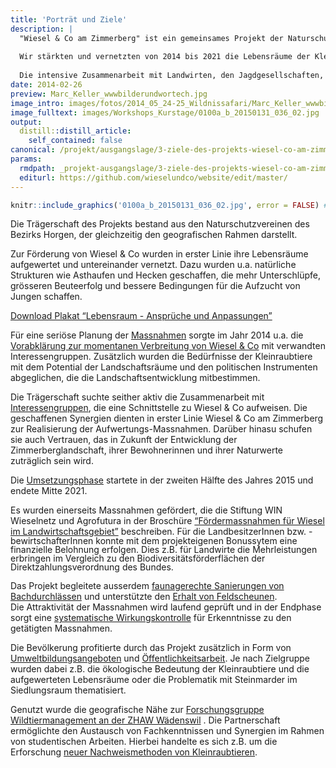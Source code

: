 ```yaml
---
title: 'Porträt und Ziele'
description: |
  "Wiesel & Co am Zimmerberg" ist ein gemeinsames Projekt der Naturschutzvereine des Bezirks Horgen. 
  
  Wir stärkten und vernetzten von 2014 bis 2021 die Lebensräume der Kleinraubtiere und werteten damit auch jene vieler weiterer Arten auf. 
  
  Die intensive Zusammenarbeit mit Landwirten, den Jagdgesellschaften, Schulklassen, Wissenschaftlern und weiteren Interessierten aus der Bevölkerung war zentral für unser Projekt. Denn sie schafft Vertrauen zwischen den verschiedenen Interessengruppen, fördert ihr Knowhow und sorgt für eigeninitiativen, integrativen Naturschutz. 
date: 2014-02-26
preview: Marc_Keller_wwwbilderundwortech.jpg
image_intro: images/fotos/2014_05_24-25_Wildnissafari/Marc_Keller_wwwbilderundwortech.jpg
image_fulltext: images/Workshops_Kurstage/0100a_b_20150131_036_02.jpg
output:
  distill::distill_article:
    self_contained: false
canonical: /projekt/ausgangslage/3-ziele-des-projekts-wiesel-co-am-zimmerberg
params:
  rmdpath: _projekt-ausgangslage/3-ziele-des-projekts-wiesel-co-am-zimmer/3-ziele-des-projekts-wiesel-co-am-zimmer.Rmd
  editurl: https://github.com/wieselundco/website/edit/master/
---
```



```r
knitr::include_graphics('0100a_b_20150131_036_02.jpg', error = FALSE) #images/Workshops_Kurstage/0100a_b_20150131_036_02.jpg
```

Die Trägerschaft des Projekts
bestand aus den Naturschutzvereinen des Bezirks Horgen, der gleichzeitig
den geografischen Rahmen darstellt.

Zur Förderung von Wiesel & Co
wurden in erster Linie ihre Lebensräume aufgewertet und untereinander
vernetzt. Dazu wurden u.a. natürliche Strukturen wie Asthaufen und
Hecken geschaffen, die mehr Unterschlüpfe, grösseren Beuteerfolg und
bessere Bedingungen für die Aufzucht von Jungen schaffen.

[Download Plakat "Lebensraum - Ansprüche und Anpassungen"](Plakat Lebensraum.pdf)

Für eine seriöse Planung der [Massnahmen](/Welche-Massnahmen.html) sorgte im
Jahr 2014 u.a. die [Vorabklärung zur momentanen Verbreitung von Wiesel &
Co](/mithelfen-anpacken-beobachtung/28-warum-und-wozu-hilft-meine-sichtungs-/)
mit verwandten Interessengruppen. Zusätzlich wurden die Bedürfnisse der
Kleinraubtiere mit dem Potential der Landschaftsräume und den
politischen Instrumenten abgeglichen, die die Landschaftsentwicklung
mitbestimmen.


Die
Trägerschaft suchte seither aktiv die Zusammenarbeit mit
[Interessengruppen](/ueber-uns/23-organigramm/), die
eine Schnittstelle zu Wiesel & Co aufweisen. Die geschaffenen Synergien
dienten in erster Linie Wiesel & Co am Zimmerberg zur Realisierung der
Aufwertungs-Massnahmen.
Darüber hinasu schufen sie auch Vertrauen, das in Zukunft der Entwicklung der Zimmerberglandschaft, ihrer
Bewohnerinnen und ihrer Naturwerte zuträglich sein wird.


Die [Umsetzungsphase](/projekt-ausgangslage/66-beschrieb-umsetzungsphase/)
startete in der zweiten Hälfte des Jahres 2015 und endete Mitte
2021.


Es
wurden einerseits Massnahmen gefördert, die die Stiftung WIN Wieselnetz
und Agrofutura in der Broschüre ["Fördermassnahmen
für Wiesel im
Landwirtschaftsgebiet"](http://wieselnetz.ch/wp-content/uploads/2018/02/Heft_Wieselfoerdermassnahmen_D_Ed2_CMYK.pdf) beschreiben. Für
die<span
style="line-height: 13.984000205993652px;"> LandbesitzerInnen <span
style="line-height: 13.984000205993652px;">bzw.
-bewirtschafterInnen<span
style="line-height: 13.984000205993652px;"> konnte mit dem projekteigenen
Bonussytem eine finanzielle Belohnung erfolgen. Dies z.B. für Landwirte die
Mehrleistungen erbringen im Vergleich zu den
Biodiversitätsförderflächen der Direktzahlungsverordnung des Bundes.  
  
   Das Projekt begleitete ausserdem
[faunagerechte Sanierungen von Bachdurchlässen](/projekt-massnahmen/2021-08-11-gewsserdurchlsse-faunagerecht-gestalten/) und unterstützte den
[Erhalt von Feldscheunen](/projekt-massnahmen/62-wir-unterstuetzen-die-instanstellung-/).  
Die Attraktivität der Massnahmen wird laufend geprüft und in der
Endphase sorgt eine [systematische Wirkungskontrolle](/wirkungskontrolle/2021-08-12-gesamtschau-der-wirkungskontrolle/) für Erkenntnisse zu
den getätigten Massnahmen.

Die Bevölkerung
profitierte durch das Projekt zusätzlich in Form von [Umweltbildungsangeboten](/Anpacken.html)
und [Öffentlichkeitsarbeit](/Infoveranstaltungen.html). Je nach Zielgruppe wurden dabei
z.B. die ökologische Bedeutung der Kleinraubtiere und die aufgewerteten
Lebensräume oder die Problematik mit Steinmarder im Siedlungsraum
thematisiert.

Genutzt
wurde die geografische Nähe zur <a href="http://www.lsfm.zhaw.ch/de/science/institute-zentren/iunr-integrativeoekologie/wilma.html" target="_blank">Forschungsgruppe Wildtiermanagement an der ZHAW Wädenswil</a> . Die
Partnerschaft ermöglichte den Austausch von Fachkenntnissen und Synergien
im Rahmen von studentischen Arbeiten. Hierbei handelte es sich z.B. um
die Erforschung [neuer Nachweismethoden von Kleinraubtieren](TubeCam.html).  

 

```r



```

<!--http://wieselundco.ch/projekt/ausgangslage/3-ziele-des-projekts-wiesel-co-am-zimmerberg-->
